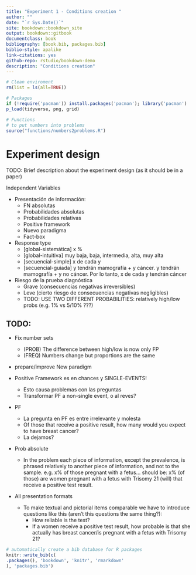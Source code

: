 ```yaml
--- 
title: "Experiment 1 - Conditions creation "
author: ""
date: "`r Sys.Date()`"
site: bookdown::bookdown_site
output: bookdown::gitbook
documentclass: book
bibliography: [book.bib, packages.bib]
biblio-style: apalike
link-citations: yes
github-repo: rstudio/bookdown-demo
description: "Conditions creation"
---
```



```r
# Clean enviroment
rm(list = ls(all=TRUE))
```

```r
# Packages
if (!require('pacman')) install.packages('pacman'); library('pacman')
p_load(tidyverse, png, grid)
```

```r
# Functions
# to put numbers into problems
source("functions/numbers2problems.R")

```

# Experiment design 

TODO: Brief description about the experiment design (as it should be in a paper)

Independent Variables

* Presentación de información:
    + FN absolutas
    + Probabilidades absolutas
    + Probabilidades relativas
    + Positive framework
    + Nuevo paradigma
    + Fact-box

* Response type
    + [global-sistemática]    x %  
    + [global-intuitiva] muy baja, baja, intermedia, alta, muy alta
    + [secuencial-simple]   x   de cada   y  
    + [secuencial-guiada]  y   tendrán mamografía + y cáncer.   y   tendrán mamografía + y no cáncer. Por lo tanto,   x   de cada   y   tendrán cáncer

* Riesgo de la prueba diagnóstica
    + Grave (consecuencias negativas irreversibles)
    + Leve (cierto riesgo de consecuencias negativas negligibles)
    + TODO: USE TWO DIFFERENT PROBABILITIES: relatively high/low probs (e.g. 1% vs 5/10% ???)
    
    

## TODO:

* Fix number sets
    + (PROB) The difference between high/low is now only FP
    + (FREQ) Numbers change but proportions are the same

* prepare/improve New paradigm 

* Positive Framework es en chances y SINGLE-EVENTS!
    + Esto causa problemas con las preguntas
    + Transformar PF a non-single event, o al reves?
    
* PF
    + La pregunta en PF es entre irrelevante y molesta
    + Of those that receive a positive result, how many would you expect to have breast cancer?
    + La dejamos?

* Prob absolute
    + In the problem each piece of information, except the prevalence, is phrased relatively to another piece of information, and not to the sample. e.g. x% of those pregnant with a fetus… should be:
x% (of those) are women pregnant with a fetus with Trisomy 21 (will) that receive a positive test result.

* All presentation formats
    + To make textual and pictorial items comparable we have to introduce questions like this (aren't this questions the same thing?):
        + How reliable is the test?
        + If a women receive a positive test result, how probable is that she actually has breast cancer/is pregnant with a fetus with Trisomy 21?
      



```r
# automatically create a bib database for R packages
knitr::write_bib(c(
.packages(), 'bookdown', 'knitr', 'rmarkdown'
), 'packages.bib')
```